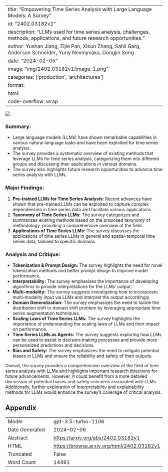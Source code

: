 
---
title: "Empowering Time Series Analysis with Large Language Models: A Survey"
id: "2402.03182v1"
description: "LLMs used for time series analysis, challenges, methods, applications, and future research opportunities."
author: Yushan Jiang, Zijie Pan, Xikun Zhang, Sahil Garg, Anderson Schneider, Yuriy Nevmyvaka, Dongjin Song
date: "2024-02-05"
image: "img/2402.03182v1/image_1.png"
categories: ['production', 'architectures']
format:
  html:
    code-overflow: wrap
---

![](img/2402.03182v1/image_1.png)

### **Summary:**
- Large language models (LLMs) have shown remarkable capabilities in various natural language tasks and have been exploited for time series analysis.
- The survey provides a systematic overview of existing methods that leverage LLMs for time series analysis, categorizing them into different groups and discussing their applications in various domains.
- The survey also highlights future research opportunities to advance time series analysis with LLMs.

### Major Findings:
1. **Pre-trained LLMs for Time Series Analysis:** Recent advances have shown that pre-trained LLMs can be exploited to capture complex dependencies in time series data and facilitate various applications.
2. **Taxonomy of Time Series LLMs:** The survey categorizes and summarizes existing methods based on the proposed taxonomy of methodology, providing a comprehensive overview of the field.
3. **Applications of Time Series LLMs:** The survey discusses the applications of time series LLMs in general and spatial-temporal time series data, tailored to specific domains.

### Analysis and Critique:
- **Tokenization & Prompt Design:** The survey highlights the need for novel tokenization methods and better prompt design to improve model performance.
- **Interpretability:** The survey emphasizes the importance of developing algorithms to provide interpretations for the LLMs’ output.
- **Multi-modality:** The survey suggests investigating how to incorporate multi-modality input via LLMs and interpret the output accordingly.
- **Domain Generalization:** The survey emphasizes the need to tackle the distribution shift or domain shift problem by leveraging appropriate time series augmentation techniques.
- **Scaling Laws of Time Series LLMs:** The survey highlights the importance of understanding the scaling laws of LLMs and their impact on performance.
- **Time Series LLMs as Agents:** The survey suggests exploring how LLMs can be used to assist in decision-making processes and provide more personalized predictions and decisions.
- **Bias and Safety:** The survey emphasizes the need to mitigate potential biases in LLMs and ensure the reliability and safety of their outputs.

Overall, the survey provides a comprehensive overview of the field of time series analysis with LLMs and highlights important research directions for future advancements. However, it could benefit from a more detailed discussion of potential biases and safety concerns associated with LLMs. Additionally, further exploration of interpretability and explainability methods for LLMs would enhance the survey's coverage of critical analysis.

## Appendix

|          |          |
|----------|----------|
| Model     | gpt-3.5-turbo-1106       |
| Date Generated     | 2024-02-06       |
| Abstract | [https://arxiv.org/abs/2402.03182v1](https://arxiv.org/abs/2402.03182v1)        |
| HTML     | [https://browse.arxiv.org/html/2402.03182v1](https://browse.arxiv.org/html/2402.03182v1)       |
| Truncated       | False       |
| Word Count       | 14491       |